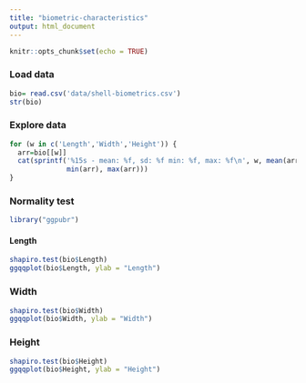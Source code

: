 ```yaml
---
title: "biometric-characteristics"
output: html_document
---
```


```r
knitr::opts_chunk$set(echo = TRUE)
```

### Load data

```r
bio= read.csv('data/shell-biometrics.csv')
str(bio)
```

### Explore data

```r
for (w in c('Length','Width','Height')) {
  arr=bio[[w]]
  cat(sprintf('%15s - mean: %f, sd: %f min: %f, max: %f\n', w, mean(arr), sd(arr),
              min(arr), max(arr)))
}
```

### Normality test

```r
library("ggpubr")
```

#### Length

```r
shapiro.test(bio$Length)
ggqqplot(bio$Length, ylab = "Length")
```

### Width

```r
shapiro.test(bio$Width)
ggqqplot(bio$Width, ylab = "Width")
```

### Height

```r
shapiro.test(bio$Height)
ggqqplot(bio$Height, ylab = "Height")
```

